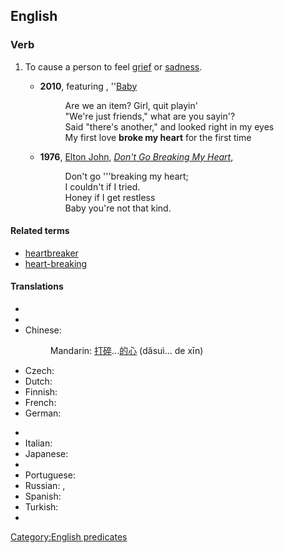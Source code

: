 ==English==

===Verb===
{{head|en|verb|head=[[break]] [[someone]][['s]] [[heart]]}}

# {{context|idiomatic|lang=en}} To cause a person to feel [[grief]] or [[sadness]].
#* '''2010''', {{w|Justin Bieber}} featuring {{w|Ludacris}}, ''[[w:Baby (Justin Bieber song)|Baby]]
#*: Are we an item? Girl, quit playin'
#*: "We're just friends," what are you sayin'?
#*: Said "there's another," and looked right in my eyes
#*: My first love '''broke my heart''' for the first time
#* '''1976''', [[w:Elton John|Elton John]], ''[[w:Don't Go Breaking My Heart|Don't Go Breaking My Heart]]'',
#*: Don't go '''breaking my heart;
#*: I couldn't if I tried.
#*: Honey if I get restless
#*: Baby you're not that kind.

====Related terms====
* [[heartbreaker]]
* [[heart-breaking]]

====Translations====
{{trans-top|to cause a person to feel grief or sadness}}
* {{trreq|ar}}
* {{trreq|hy}}
* Chinese:
*: Mandarin: {{qualifier|break...'s heart}} [[打碎]]...[[的]][[心]] (dǎsuì... de xīn)
* Czech: {{t-|cs|zlomit srdce}} {{qualifier|+ dative case}}
* Dutch: {{t-|nl|iemand zijn/haar hart breken}}
* Finnish: {{t-|fi|särkeä jonkun sydän}}
* French: {{t-|fr|casser cœur}} {{qualifier|add pronouns [[mon]], [[ton]], etc., e.g. casser mon cœur - "to break my heart"}}
* German: {{t-|de|Herz brechen}} {{qualifier|add pronouns [[mein]], [[dein]], etc., e.g. mein Herz brechen - "to break my heart"}}
{{trans-mid}}
* {{trreq|hi}}
* Italian: {{t+|it|accorare}}
* Japanese: {{t-|ja|心を壊す|tr=こころをこわす, kokoro-o kowasu}}
* {{trreq|ko}}
* Portuguese: {{t-|pt|partir o coração (de alguém)}}
* Russian: {{t-|ru|разбивать сердце|tr=razbivát' sérdce}} {{impf}}, {{t-|ru|разбить сердце|tr=razbít' sérdce}}  {{impf}} {{qualifier|+ dative case or possessive pronouns used}}
* Spanish: {{t-|es|partirle a alguien el corazón}}
* Turkish: {{t+|tr|kalbini kırmak}}
* {{trreq|vi}}
{{trans-bottom}}

[[Category:English predicates]]
